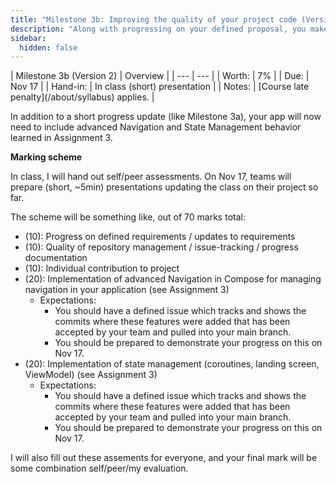 ```yaml
---
title: "Milestone 3b: Improving the quality of your project code (Version 2)"
description: "Along with progressing on your defined proposal, you make use of the knowledge gained in Assignment 3 to improve the quality of your application's Navigation and State management"
sidebar:
  hidden: false
---
```


<div class="first-col-header">
| Milestone 3b (Version 2) | Overview |
| --- | --- |
| Worth: | 7% |
| Due: | Nov 17 |
| Hand-in: | In class (short) presentation |
| Notes: | [Course late penalty](/about/syllabus) applies. |
</div>

In addition to a short progress update (like Milestone 3a), your app will now need to include advanced Navigation and State Management behavior learned in Assignment 3.

**Marking scheme**

In class, I will hand out self/peer assessments. On Nov 17, teams will prepare (short, ~5min) presentations updating the class on their project so far.

The scheme will be something like, out of 70 marks total:

- (10): Progress on defined requirements / updates to requirements
- (10): Quality of repository management / issue-tracking / progress documentation
- (10): Individual contribution to project
- (20): Implementation of advanced Navigation in Compose for managing navigation in your application (see Assignment 3)
  - Expectations:
    - You should have a defined issue which tracks and shows the commits where these features were added that has been accepted by your team and pulled into your main branch.
    - You should be prepared to demonstrate your progress on this on Nov 17.
- (20): Implementation of state management (coroutines, landing screen, ViewModel) (see Assignment 3)
  - Expectations:
    - You should have a defined issue which tracks and shows the commits where these features were added that has been accepted by your team and pulled into your main branch.
    - You should be prepared to demonstrate your progress on this on Nov 17.

I will also fill out these assements for everyone, and your final mark will be some combination self/peer/my evaluation.

